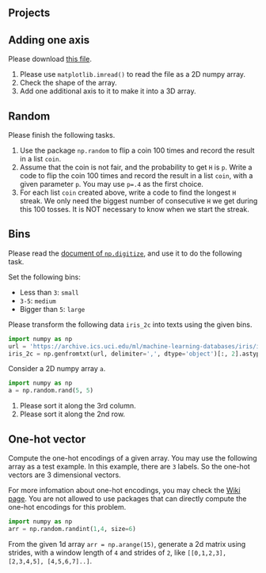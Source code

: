 
## Projects




::: {#exr-}
## Adding one axis
Please download [this file](assests/img/20220824224849.png).   

1. Please use `matplotlib.imread()` to read the file as a 2D numpy array.
2. Check the shape of the array.
3. Add one additional axis to it to make it into a 3D array. 
:::


::: {#exr-}
## Random
Please finish the following tasks. 

1. Use the package `np.random` to flip a coin 100 times and record the result in a list `coin`.
2. Assume that the coin is not fair, and the probability to get `H` is `p`. Write a code to flip the coin 100 times and record the result in a list `coin`, with a given parameter `p`. You may use `p=.4` as the first choice.
3. For each list `coin` created above, write a code to find the longest `H` streak. We only need the biggest number of consecutive `H` we get during this 100 tosses. It is NOT necessary to know when we start the streak.
:::




::: {#exr-}
## Bins
Please read the [document of `np.digitize`](https://numpy.org/doc/stable/reference/generated/numpy.digitize.html#numpy-digitize), and use it to do the following task.

Set the following bins:

- Less than `3`: `small`
- `3-5`: `medium`
- Bigger than `5`: `large`

Please transform the following data `iris_2c` into texts using the given bins.

```python
import numpy as np
url = 'https://archive.ics.uci.edu/ml/machine-learning-databases/iris/iris.data'
iris_2c = np.genfromtxt(url, delimiter=',', dtype='object')[:, 2].astype('float')
```
:::



::: {#exr-}
Consider a 2D numpy array `a`. 

```python
import numpy as np
a = np.random.rand(5, 5)
```

1. Please sort it along the 3rd column.
2. Please sort it along the 2nd row.
:::


::: {#exr-}
## One-hot vector
Compute the one-hot encodings of a given array. You may use the following array as a test example. In this example, there are `3` labels. So the one-hot vectors are 3 dimensional vectors.

For more infomation about one-hot encodings, you may check the [Wiki page](https://en.wikipedia.org/wiki/One-hot#Machine_learning_and_statistics). You are not allowed to use packages that can directly compute the one-hot encodings for this problem. 

```python
import numpy as np
arr = np.random.randint(1,4, size=6)
```

:::



::: {#exr-}
From the given 1d array `arr = np.arange(15)`, generate a 2d matrix using strides, with a window length of `4` and strides of `2`, like `[[0,1,2,3], [2,3,4,5], [4,5,6,7]..]`.
:::